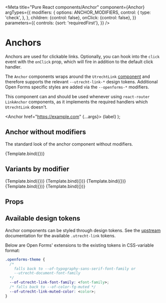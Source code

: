 

<Meta
  title="Pure React components/Anchor"
  component={Anchor}
  argTypes={{
    modifiers: {
      options: ANCHOR_MODIFIERS,
      control: {
        type: 'check',
      },
    },
    children: {control: false},
    onClick: {control: false},
  }}
  parameters={{
    controls: {sort: 'requiredFirst'},
  }}
/>

# Anchors

Anchors are used for clickable links. Optionally, you can hook into the `click` event with the
`onClick` prop, which will fire in addition to the default click handler.

The `Anchor` components wraps around the `UtrechtLink`
[component](https://nl-design-system.github.io/utrecht/storybook/?path=/docs/css-link-readme--page)
and therefore supports the relevant `--utrecht-link-*` design tokens. Additional Open Forms specific
styles are added via the `--openforms-*` modifiers.

This component can and should be used whenever using `react-router` `LinkAnchor` components, as it
implements the required handlers which `UtrechtLink` doesn't.

  <Anchor href="https://example.com" {...args}>
    {label}
  </Anchor>
);

## Anchor without modifiers

The standard look of the anchor component without modifiers.

<Canvas>
  <Story name="Default" args={{label: 'Anchor/link'}}>
    {Template.bind({})}
  </Story>
</Canvas>

## Variants by modifier

<Canvas>
  <Story
    name="Hover"
    args={{
      modifiers: ['hover'],
      label: 'Hover',
    }}
  >
    {Template.bind({})}
  </Story>
  <Story
    name="Active"
    args={{
      modifiers: ['active'],
      label: 'Active',
    }}
  >
    {Template.bind({})}
  </Story>
  <Story
    name="Muted"
    args={{
      modifiers: ['muted'],
      label: 'Muted',
    }}
  >
    {Template.bind({})}
  </Story>
  <Story
    name="Indent"
    args={{
      modifiers: ['indent'],
      label: 'Indent',
    }}
  >
    {Template.bind({})}
  </Story>
  <Story
    name="Inherit"
    args={{
      modifiers: ['inherit'],
      label: 'Inherit',
    }}
  >
    {Template.bind({})}
  </Story>
</Canvas>

## Props

<ArgsTable of={Anchor} />

## Available design tokens

Anchor components can be styled through design tokens. See the
[upstream](https://nl-design-system.github.io/utrecht/storybook/?path=/docs/css-link-tokens--page)
documentation for the available `.utrecht-link` tokens.

Below are Open Forms' extensions to the existing tokens in CSS-variable format:

```css
.openforms-theme {
  /*
    falls back to --of-typography-sans-serif-font-family or
    --utrecht-document-font-family
  */
  --of-utrecht-link-font-family: <font-family>;
  /* falls back to --of-color-fg-muted */
  --of-utrecht-link-muted-color: <color>;
}
```
